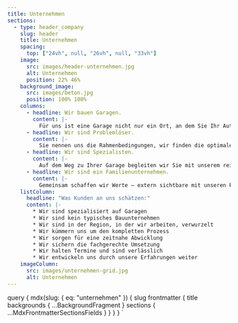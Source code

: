 ```yaml
---
title: Unternehmen
sections:
  - type: header_company
    slug: header
    title: Unternehmen
    spacing:
      top: ["24vh", null, "26vh", null, "33vh"]
    image:
      src: images/header-unternehmen.jpg
      alt: Unternehmen
      position: 22% 46%
    background_image:
      src: images/beton.jpg
      position: 100% 100%
    columns:
      - headline: Wir bauen Garagen.
        content: |-
          Für uns ist eine Garage nicht nur ein Ort, an dem Sie Ihr Auto und andere Dinge unterbringen. Für uns ist eine Garage Ausdruck von Individualität. Der Raum, der Ihr Wohnumfeld stimmig ergänzt. Der Raum, der Platz für Ihre Ideen bietet. Der Raum, der passgenau für Sie von uns entwickelt wird.
      - headline: Wir sind Problemlöser.
        content: |-
          Sie nennen uns die Rahmenbedingungen, wir finden die optimale Lösung. Das Spektrum reicht von einfachen Garagen bis hin zu sehr individuellen Lösungen, unter Nutzung vieler möglicher Optionen. Bei uns bekommen Sie von der Planung bis zur Umsetzung alles aus einer Hand.
      - headline: Wir sind Spezialisten.
        content: |-
          Auf dem Weg zu Ihrer Garage begleiten wir Sie mit unserem reichhaltigen Wissen und unserer weitreichenden Erfahrung. Hier können Sie sich auf uns verlassen. Ihre Zufriedenheit als Kunde ist unser täglicher Anspruch und jede Empfehlung die Bestätigung der Erreichung dieses Ziels.
      - headline: Wir sind ein Familienunternehmen.
        content: |-
          Gemeinsam schaffen wir Werte — extern sichtbare mit unseren Projekten und intern gelebte durch unsere familiäre Firmenkultur. Bei uns sind die Wege kurz und die Kommunikation lebendig. Wir sorgen für ein gutes Miteinander. Das ist die Basis unserer erfolgreichen Arbeit für Sie als Kunde.
    listColumn:
      headline: "Was Kunden an uns schätzen:"
      content: |-
        * Wir sind spezialisiert auf Garagen
        * Wir sind kein typisches Bauunternehmen
        * Wir sind in der Region, in der wir arbeiten, verwurzelt
        * Wir kümmern uns um den kompletten Prozess
        * Wir sorgen für eine zeitnahe Abwicklung
        * Wir sichern die fachgerechte Umsetzung
        * Wir halten Termine und sind verlässlich
        * Wir entwickeln uns durch unsere Erfahrungen weiter
    imageColumn:
      src: images/unternehmen-grid.jpg
      alt: Unternehmen
---
```



  query {
    mdx(slug: { eq: "unternehmen" }) {
      slug
      frontmatter {
        title
        backgrounds {
          ...BackgroundFragment
        }
        sections {
          ...MdxFrontmatterSectionsFields
        }
      }
    }
  }
`
